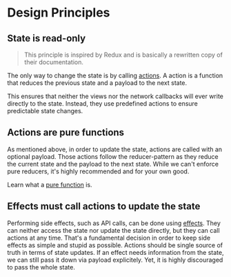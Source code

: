 # Design Principles

## State is read-only

> This principle is inspired by Redux and is basically a rewritten copy of their documentation.

The only way to change the state is by calling [actions](concepts/action).
A action is a function that reduces the previous state and a payload to the next state.

This ensures that neither the views nor the network callbacks will ever write directly to the state. Instead, they use predefined actions to ensure predictable state changes.

## Actions are pure functions

As mentioned above, in order to update the state, actions are called with an optional payload.
Those actions follow the reducer-pattern as they reduce the current state and the payload to the next state. While we can't enforce pure reducers, it's highly recommended and for your own good.

Learn what a [pure function](concepts/action#pure-function) is.

## Effects must call actions to update the state

Performing side effects, such as API calls, can be done using [effects](concepts/effect). They can neither access the state nor update the state directly, but they can call actions at any time.
That's a fundamental decision in order to keep side effects as simple and stupid as possible. Actions should be single source of truth in terms of state updates.
If an effect needs information from the state, we can still pass it down via payload explicitely. Yet, it is highly discouraged to pass the whole state.
